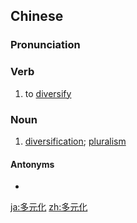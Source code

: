 ==Chinese==
{{zh-forms|type=21}}

===Pronunciation===
{{zh-pron
|m=duōyuánhuà
|c=do1 jyun4 faa3
|cat=v,n
}}

===Verb===
{{zh-verb}}

# to [[diversify]]

===Noun===
{{zh-noun}}

# [[diversification]]; [[pluralism]]

====Antonyms====
* {{zh-l|一元化}}

[[ja:多元化]]
[[zh:多元化]]